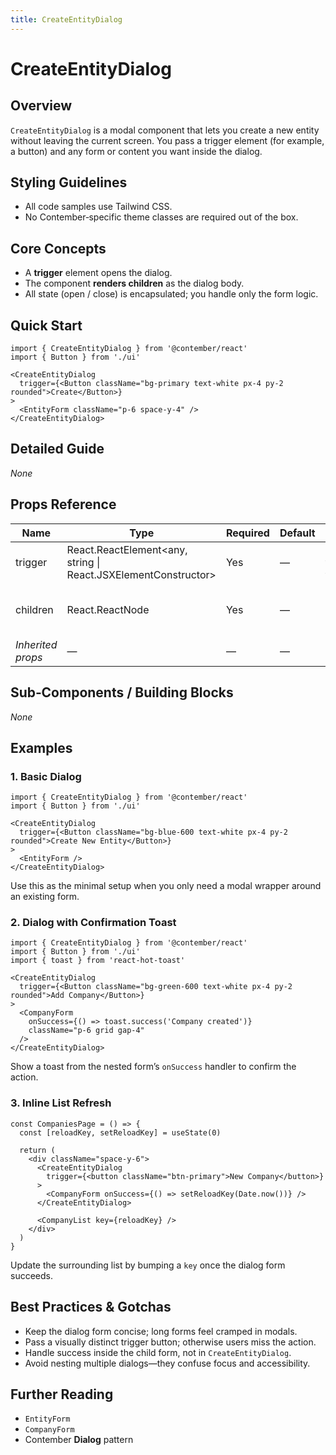 ```yaml
---
title: CreateEntityDialog
---
```


<!-- Edited by human: false -->
<!-- Examples count: 1 -->

# CreateEntityDialog

## Overview
`CreateEntityDialog` is a modal component that lets you create a new entity without leaving the current screen.
You pass a trigger element (for example, a button) and any form or content you want inside the dialog.

## Styling Guidelines
* All code samples use Tailwind CSS.
* No Contember‑specific theme classes are required out of the box.

## Core Concepts
* A **trigger** element opens the dialog.
* The component **renders children** as the dialog body.
* All state (open / close) is encapsulated; you handle only the form logic.

## Quick Start
```tsx
import { CreateEntityDialog } from '@contember/react'
import { Button } from './ui'

<CreateEntityDialog
  trigger={<Button className="bg-primary text-white px-4 py-2 rounded">Create</Button>}
>
  <EntityForm className="p-6 space-y-4" />
</CreateEntityDialog>
```

## Detailed Guide
_None_

## Props Reference
| Name | Type | Required | Default | Description |
|------|------|----------|---------|-------------|
| trigger | React.ReactElement<any, string &#124; React.JSXElementConstructor<any>> | Yes | — | Element that opens the dialog. |
| children | React.ReactNode | Yes | — | Content rendered inside the dialog. |
| *Inherited props* | — | — | — | _None_ |

## Sub‑Components / Building Blocks
_None_

## Examples

### 1. Basic Dialog
```tsx
import { CreateEntityDialog } from '@contember/react'
import { Button } from './ui'

<CreateEntityDialog
  trigger={<Button className="bg-blue-600 text-white px-4 py-2 rounded">Create New Entity</Button>}
>
  <EntityForm />
</CreateEntityDialog>
```
Use this as the minimal setup when you only need a modal wrapper around an existing form.

### 2. Dialog with Confirmation Toast
```tsx
import { CreateEntityDialog } from '@contember/react'
import { Button } from './ui'
import { toast } from 'react-hot-toast'

<CreateEntityDialog
  trigger={<Button className="bg-green-600 text-white px-4 py-2 rounded">Add Company</Button>}
>
  <CompanyForm
    onSuccess={() => toast.success('Company created')}
    className="p-6 grid gap-4"
  />
</CreateEntityDialog>
```
Show a toast from the nested form’s `onSuccess` handler to confirm the action.

### 3. Inline List Refresh
```tsx
const CompaniesPage = () => {
  const [reloadKey, setReloadKey] = useState(0)

  return (
    <div className="space-y-6">
      <CreateEntityDialog
        trigger={<button className="btn-primary">New Company</button>}
      >
        <CompanyForm onSuccess={() => setReloadKey(Date.now())} />
      </CreateEntityDialog>

      <CompanyList key={reloadKey} />
    </div>
  )
}
```
Update the surrounding list by bumping a `key` once the dialog form succeeds.

## Best Practices & Gotchas
* Keep the dialog form concise; long forms feel cramped in modals.
* Pass a visually distinct trigger button; otherwise users miss the action.
* Handle success inside the child form, not in `CreateEntityDialog`.
* Avoid nesting multiple dialogs—they confuse focus and accessibility.

## Further Reading
* `EntityForm`
* `CompanyForm`
* Contember **Dialog** pattern

<!-- End of Generated Documentation -->

